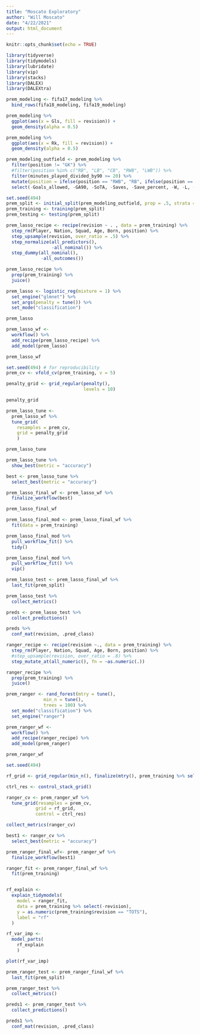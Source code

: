 ```yaml
---
title: "Moscato Exploratory"
author: "Will Moscato"
date: "4/22/2021"
output: html_document
---
```


```r
knitr::opts_chunk$set(echo = TRUE)
```

```r
library(tidyverse)
library(tidymodels)
library(lubridate)
library(vip)
library(stacks)
library(DALEX)
library(DALEXtra)
```


```r
prem_modeling <- fifa17_modeling %>% 
  bind_rows(fifa18_modeling, fifa19_modeling)
```


```r
prem_modeling %>% 
  ggplot(aes(x = Gls, fill = revision)) +
  geom_density(alpha = 0.5)
```

```r
prem_modeling %>% 
  ggplot(aes(x = Rk, fill = revision)) +
  geom_density(alpha = 0.5)
```
```r
prem_modeling_outfield <- prem_modeling %>% 
  filter(position != "GK") %>% 
  #filter(position %in% c("RB", "LB", "CB", "RWB", "LWB")) %>% 
  filter(minutes_played_divided_by90 >= 20) %>% 
  mutate(position = ifelse(position == "RWB", "RB", ifelse(position == "LWB", "LB", position))) %>% 
  select(-Goals_allowed, -GA90, -SoTA, -Saves, -Save_percent, -W, -L, -D, -CS, -CS_percent, -Pkatt_against, -PKA, -PKsv, -Pk_Save_percent, -PKm)
```


```r
set.seed(494)
prem_split <- initial_split(prem_modeling_outfield, prop = .5, strata = "revision")
prem_training <- training(prem_split)
prem_testing <- testing(prem_split)
```



```r
prem_lasso_recipe <- recipe(revision ~ . , data = prem_training) %>% 
  step_rm(Player, Nation, Squad, Age, Born, position) %>%
  step_upsample(revision, over_ratio = .5) %>% 
  step_normalize(all_predictors(),
                 -all_nominal()) %>% 
  step_dummy(all_nominal(),
             -all_outcomes())

prem_lasso_recipe %>% 
  prep(prem_training) %>% 
  juice()
```



```r
prem_lasso <- logistic_reg(mixture = 1) %>% 
  set_engine("glmnet") %>% 
  set_args(penalty = tune()) %>% 
  set_mode("classification")

prem_lasso

prem_lasso_wf <- 
  workflow() %>% 
  add_recipe(prem_lasso_recipe) %>% 
  add_model(prem_lasso)

prem_lasso_wf
```

```r
set.seed(494) # for reproducibility
prem_cv <- vfold_cv(prem_training, v = 5)

penalty_grid <- grid_regular(penalty(),
                             levels = 10)

penalty_grid

prem_lasso_tune <- 
  prem_lasso_wf %>% 
  tune_grid(
    resamples = prem_cv,
    grid = penalty_grid
    )

prem_lasso_tune
```

```r
prem_lasso_tune %>% 
  show_best(metric = "accuracy")
```

```r

best <- prem_lasso_tune %>% 
  select_best(metric = "accuracy")
```

```r
prem_lasso_final_wf <- prem_lasso_wf %>% 
  finalize_workflow(best)

prem_lasso_final_wf
```
```r
prem_lasso_final_mod <- prem_lasso_final_wf %>% 
  fit(data = prem_training)

prem_lasso_final_mod %>% 
  pull_workflow_fit() %>% 
  tidy() 
```

```r
prem_lasso_final_mod %>% 
  pull_workflow_fit() %>% 
  vip()
```


```r
prem_lasso_test <- prem_lasso_final_wf %>% 
  last_fit(prem_split)

prem_lasso_test %>% 
  collect_metrics()
```


```r
preds <- prem_lasso_test %>% 
  collect_predictions()

preds %>% 
  conf_mat(revision, .pred_class)
```

```r
ranger_recipe <- recipe(revision ~., data = prem_training) %>% 
  step_rm(Player, Nation, Squad, Age, Born, position) %>% 
  #step_upsample(revision, over_ratio = .8) %>% 
  step_mutate_at(all_numeric(), fn = ~as.numeric(.))

ranger_recipe %>% 
  prep(prem_training) %>% 
  juice()
```


```r
prem_ranger <- rand_forest(mtry = tune(), 
              min_n = tune(), 
              trees = 100) %>% 
  set_mode("classification") %>% 
  set_engine("ranger")

prem_ranger_wf <- 
  workflow() %>% 
  add_recipe(ranger_recipe) %>% 
  add_model(prem_ranger) 

prem_ranger_wf
```


```r
set.seed(494)

rf_grid <- grid_regular(min_n(), finalize(mtry(), prem_training %>% select(-revision)), levels = 3)

ctrl_res <- control_stack_grid()

ranger_cv <- prem_ranger_wf %>% 
  tune_grid(resamples = prem_cv,
           grid = rf_grid,
           control = ctrl_res)

collect_metrics(ranger_cv)
```


```r
best1 <- ranger_cv %>% 
  select_best(metric = "accuracy")

prem_ranger_final_wf<- prem_ranger_wf %>% 
  finalize_workflow(best1)
```

```r
ranger_fit <- prem_ranger_final_wf %>% 
  fit(prem_training)


rf_explain <- 
  explain_tidymodels(
    model = ranger_fit,
    data = prem_training %>% select(-revision), 
    y = as.numeric(prem_training$revision == "TOTS"),
    label = "rf"
  )
```

```r
rf_var_imp <- 
  model_parts(
    rf_explain
    )

plot(rf_var_imp)
```





```r
prem_ranger_test <- prem_ranger_final_wf %>% 
  last_fit(prem_split)

prem_ranger_test %>% 
  collect_metrics()
```

```r
preds1 <- prem_ranger_test %>% 
  collect_predictions()

preds1 %>% 
  conf_mat(revision, .pred_class)
```




